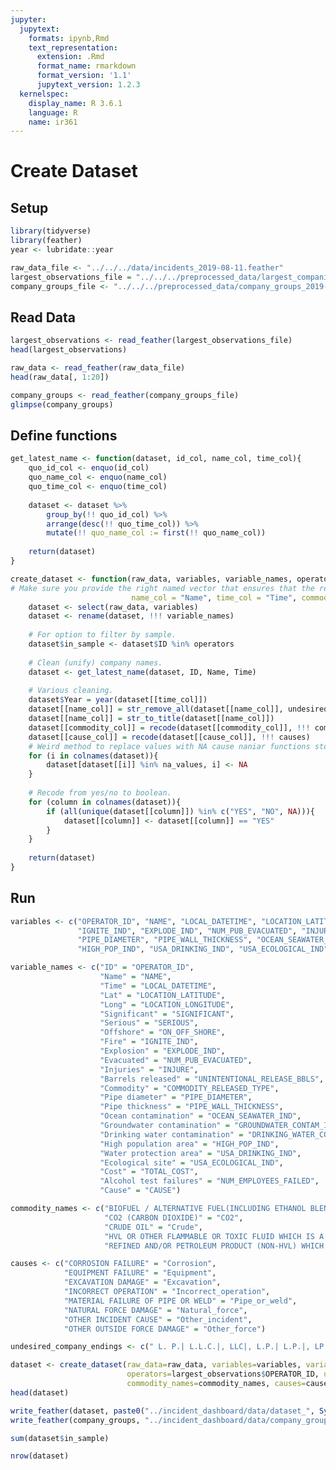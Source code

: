 ```yaml
---
jupyter:
  jupytext:
    formats: ipynb,Rmd
    text_representation:
      extension: .Rmd
      format_name: rmarkdown
      format_version: '1.1'
      jupytext_version: 1.2.3
  kernelspec:
    display_name: R 3.6.1
    language: R
    name: ir361
---
```


# Create Dataset


## Setup

```r
library(tidyverse)
library(feather)
year <- lubridate::year
```

```r
raw_data_file <- "../../../data/incidents_2019-08-11.feather"
largest_observations_file = "../../../preprocessed_data/largest_companies_2019-09-08.feather"
company_groups_file <- "../../../preprocessed_data/company_groups_2019-08-18.feather"
```

## Read Data

```r
largest_observations <- read_feather(largest_observations_file)
head(largest_observations)
```

```r
raw_data <- read_feather(raw_data_file)
head(raw_data[, 1:20])
```

```r
company_groups <- read_feather(company_groups_file)
glimpse(company_groups)
```

## Define functions

```r
get_latest_name <- function(dataset, id_col, name_col, time_col){
    quo_id_col <- enquo(id_col)
    quo_name_col <- enquo(name_col)
    quo_time_col <- enquo(time_col)
    
    dataset <- dataset %>%
        group_by(!! quo_id_col) %>%
        arrange(desc(!! quo_time_col)) %>%
        mutate(!! quo_name_col := first(!! quo_name_col))
    
    return(dataset)
}
```

```r
create_dataset <- function(raw_data, variables, variable_names, operators, undesired_company_endings, commodity_names, causes,
# Make sure you provide the right named vector that ensures that the respective column is renamed to the column expcted by the function for name, time, etc.
                           name_col = "Name", time_col = "Time", commodity_col = "Commodity", cause_col = "Cause", na_values = c("nan", "UNKNOWN")){
    dataset <- select(raw_data, variables)
    dataset <- rename(dataset, !!! variable_names)
    
    # For option to filter by sample.
    dataset$in_sample <- dataset$ID %in% operators
    
    # Clean (unify) company names.
    dataset <- get_latest_name(dataset, ID, Name, Time)
    
    # Various cleaning.
    dataset$Year = year(dataset[[time_col]])
    dataset[[name_col]] = str_remove_all(dataset[[name_col]], undesired_company_endings)
    dataset[[name_col]] = str_to_title(dataset[[name_col]])
    dataset[[commodity_col]] = recode(dataset[[commodity_col]], !!! commodity_names)
    dataset[[cause_col]] = recode(dataset[[cause_col]], !!! causes)
    # Weird method to replace values with NA cause naniar functions stopped working.
    for (i in colnames(dataset)){
        dataset[dataset[[i]] %in% na_values, i] <- NA
    }
    
    # Recode from yes/no to boolean.
    for (column in colnames(dataset)){
        if (all(unique(dataset[[column]]) %in% c("YES", "NO", NA))){
            dataset[[column]] <- dataset[[column]] == "YES"
        }
    }
    
    return(dataset)
}
```

## Run

```r
variables <- c("OPERATOR_ID", "NAME", "LOCAL_DATETIME", "LOCATION_LATITUDE", "LOCATION_LONGITUDE", "SIGNIFICANT", "SERIOUS", "ON_OFF_SHORE",
               "IGNITE_IND", "EXPLODE_IND", "NUM_PUB_EVACUATED", "INJURE", "UNINTENTIONAL_RELEASE_BBLS", "COMMODITY_RELEASED_TYPE", 
               "PIPE_DIAMETER", "PIPE_WALL_THICKNESS", "OCEAN_SEAWATER_IND", "GROUNDWATER_CONTAM_IND", "DRINKING_WATER_CONTAM_IND",
               "HIGH_POP_IND", "USA_DRINKING_IND", "USA_ECOLOGICAL_IND", "TOTAL_COST", "NUM_EMPLOYEES_FAILED", "CAUSE")

variable_names <- c("ID" = "OPERATOR_ID", 
                    "Name" = "NAME", 
                    "Time" = "LOCAL_DATETIME", 
                    "Lat" = "LOCATION_LATITUDE", 
                    "Long" = "LOCATION_LONGITUDE", 
                    "Significant" = "SIGNIFICANT", 
                    "Serious" = "SERIOUS", 
                    "Offshore" = "ON_OFF_SHORE",
                    "Fire" = "IGNITE_IND", 
                    "Explosion" = "EXPLODE_IND", 
                    "Evacuated" = "NUM_PUB_EVACUATED", 
                    "Injuries" = "INJURE", 
                    "Barrels released" = "UNINTENTIONAL_RELEASE_BBLS",
                    "Commodity" = "COMMODITY_RELEASED_TYPE", 
                    "Pipe diameter" = "PIPE_DIAMETER", 
                    "Pipe thickness" = "PIPE_WALL_THICKNESS",
                    "Ocean contamination" = "OCEAN_SEAWATER_IND",
                    "Groundwater contamination" = "GROUNDWATER_CONTAM_IND", 
                    "Drinking water contamination" = "DRINKING_WATER_CONTAM_IND", 
                    "High population area" = "HIGH_POP_IND", 
                    "Water protection area" = "USA_DRINKING_IND", 
                    "Ecological site" = "USA_ECOLOGICAL_IND", 
                    "Cost" = "TOTAL_COST", 
                    "Alcohol test failures" = "NUM_EMPLOYEES_FAILED", 
                    "Cause" = "CAUSE")

commodity_names <- c("BIOFUEL / ALTERNATIVE FUEL(INCLUDING ETHANOL BLENDS)" = "Biofuel", 
                     "CO2 (CARBON DIOXIDE)" = "CO2",
                     "CRUDE OIL" = "Crude", 
                     "HVL OR OTHER FLAMMABLE OR TOXIC FLUID WHICH IS A GAS AT AMBIENT CONDITIONS" = "Propane, Butane, etc.", 
                     "REFINED AND/OR PETROLEUM PRODUCT (NON-HVL) WHICH IS A LIQUID AT AMBIENT CONDITIONS" = "Gasoline, Diesel, etc.")

causes <- c("CORROSION FAILURE" = "Corrosion", 
            "EQUIPMENT FAILURE" = "Equipment", 
            "EXCAVATION DAMAGE" = "Excavation", 
            "INCORRECT OPERATION" = "Incorrect_operation", 
            "MATERIAL FAILURE OF PIPE OR WELD" = "Pipe_or_weld", 
            "NATURAL FORCE DAMAGE" = "Natural_force", 
            "OTHER INCIDENT CAUSE" = "Other_incident", 
            "OTHER OUTSIDE FORCE DAMAGE" = "Other_force")

undesired_company_endings <- c(" L. P.| L.L.C.|, LLC|, L.P.| L.P.|, LP|LP|LLC|, LIMITED PARTNERSHIP|, A DIVISION OF EXXON MOBIL CORPORATION")
```

```r
dataset <- create_dataset(raw_data=raw_data, variables=variables, variable_names=variable_names, 
                          operators=largest_observations$OPERATOR_ID, undesired_company_endings=undesired_company_endings, 
                          commodity_names=commodity_names, causes=causes)
head(dataset)
```

```r
write_feather(dataset, paste0("../incident_dashboard/data/dataset_", Sys.Date(), ".feather"))
write_feather(company_groups, "../incident_dashboard/data/company_groups.feather")
```

```r
sum(dataset$in_sample)
```

```r
nrow(dataset)
```
